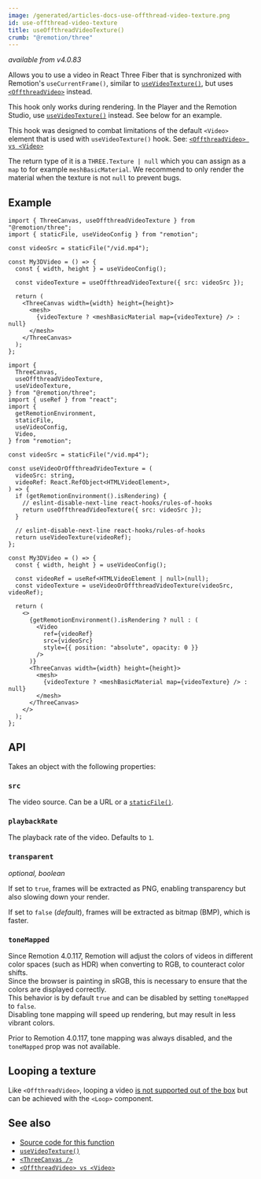 ```yaml
---
image: /generated/articles-docs-use-offthread-video-texture.png
id: use-offthread-video-texture
title: useOffthreadVideoTexture()
crumb: "@remotion/three"
---
```


_available from v4.0.83_

Allows you to use a video in React Three Fiber that is synchronized with Remotion's `useCurrentFrame()`, similar to [`useVideoTexture()`](/docs/use-video-texture), but uses [`<OffthreadVideo>`](/docs/offthreadvideo) instead.

This hook only works during rendering. In the Player and the Remotion Studio, use [`useVideoTexture()`](/docs/use-video-texture) instead. See below for an example.

This hook was designed to combat limitations of the default `<Video>` element that is used with `useVideoTexture()` hook.
See: [`<OffthreadVideo> vs <Video>`](/docs/video-vs-offthreadvideo)

The return type of it is a `THREE.Texture | null` which you can assign as a `map` to for example `meshBasicMaterial`. We recommend to only render the material when the texture is not `null` to prevent bugs.

## Example

```tsx twoslash title="Simple usage (only works during rendering)"
import { ThreeCanvas, useOffthreadVideoTexture } from "@remotion/three";
import { staticFile, useVideoConfig } from "remotion";

const videoSrc = staticFile("/vid.mp4");

const My3DVideo = () => {
  const { width, height } = useVideoConfig();

  const videoTexture = useOffthreadVideoTexture({ src: videoSrc });

  return (
    <ThreeCanvas width={width} height={height}>
      <mesh>
        {videoTexture ? <meshBasicMaterial map={videoTexture} /> : null}
      </mesh>
    </ThreeCanvas>
  );
};
```

```tsx twoslash title="Use useVideoTexture() only during rendering"
import {
  ThreeCanvas,
  useOffthreadVideoTexture,
  useVideoTexture,
} from "@remotion/three";
import { useRef } from "react";
import {
  getRemotionEnvironment,
  staticFile,
  useVideoConfig,
  Video,
} from "remotion";

const videoSrc = staticFile("/vid.mp4");

const useVideoOrOffthreadVideoTexture = (
  videoSrc: string,
  videoRef: React.RefObject<HTMLVideoElement>,
) => {
  if (getRemotionEnvironment().isRendering) {
    // eslint-disable-next-line react-hooks/rules-of-hooks
    return useOffthreadVideoTexture({ src: videoSrc });
  }

  // eslint-disable-next-line react-hooks/rules-of-hooks
  return useVideoTexture(videoRef);
};

const My3DVideo = () => {
  const { width, height } = useVideoConfig();

  const videoRef = useRef<HTMLVideoElement | null>(null);
  const videoTexture = useVideoOrOffthreadVideoTexture(videoSrc, videoRef);

  return (
    <>
      {getRemotionEnvironment().isRendering ? null : (
        <Video
          ref={videoRef}
          src={videoSrc}
          style={{ position: "absolute", opacity: 0 }}
        />
      )}
      <ThreeCanvas width={width} height={height}>
        <mesh>
          {videoTexture ? <meshBasicMaterial map={videoTexture} /> : null}
        </mesh>
      </ThreeCanvas>
    </>
  );
};
```

## API

Takes an object with the following properties:

### `src`

The video source. Can be a URL or a [`staticFile()`](/docs/staticfile).

### `playbackRate`

The playback rate of the video. Defaults to `1`.

### `transparent`

_optional, boolean_

If set to `true`, frames will be extracted as PNG, enabling transparency but also slowing down your render.

If set to `false` (_default_), frames will be extracted as bitmap (BMP), which is faster.

### `toneMapped`<AvailableFrom v="4.0.117" />

Since Remotion 4.0.117, Remotion will adjust the colors of videos in different color spaces (such as HDR) when converting to RGB, to counteract color shifts.  
Since the browser is painting in sRGB, this is necessary to ensure that the colors are displayed correctly.  
This behavior is by default `true` and can be disabled by setting `toneMapped` to `false`.  
Disabling tone mapping will speed up rendering, but may result in less vibrant colors.

Prior to Remotion 4.0.117, tone mapping was always disabled, and the `toneMapped` prop was not available.

## Looping a texture

Like `<OffthreadVideo>`, looping a video [is not supported out of the box](/docs/offthreadvideo#looping-a-video) but can be achieved with the `<Loop>` component.

## See also

- [Source code for this function](https://github.com/remotion-dev/remotion/blob/main/packages/three/src/use-offthread-video-texture.ts)
- [`useVideoTexture()`](/docs/use-video-texture)
- [`<ThreeCanvas />`](/docs/three-canvas)
- [`<OffthreadVideo> vs <Video>`](/docs/video-vs-offthreadvideo)
